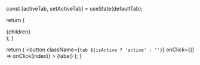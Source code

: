 
  const [activeTab, setActiveTab] = useState(defaultTab);
  
  return (
    <div className="tabs">
      {children}
    </div>
  );
}

  return (
    <button
      className={`tab ${isActive ? 'active' : ''}`}
      onClick={() => onClick(index)}
    >
      {label}
    </button>
  );
}
